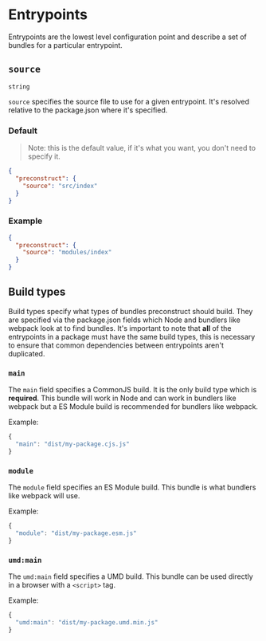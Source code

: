 # Entrypoints

Entrypoints are the lowest level configuration point and describe a set of bundles for a particular entrypoint.

## `source`

`string`

`source` specifies the source file to use for a given entrypoint. It's resolved relative to the package.json where it's specified.

### Default

> Note: this is the default value, if it's what you want, you don't need to specify it.

```json
{
  "preconstruct": {
    "source": "src/index"
  }
}
```

### Example

```json
{
  "preconstruct": {
    "source": "modules/index"
  }
}
```

## Build types

Build types specify what types of bundles preconstruct should build. They are specified via the package.json fields which Node and bundlers like webpack look at to find bundles. It's important to note that **all** of the entrypoints in a package must have the same build types, this is necessary to ensure that common dependencies between entrypoints aren't duplicated.

### `main`

The `main` field specifies a CommonJS build. It is the only build type which is **required**. This bundle will work in Node and can work in bundlers like webpack but a ES Module build is recommended for bundlers like webpack.

Example:

```jsx
{
  "main": "dist/my-package.cjs.js"
}
```

### `module`

The `module` field specifies an ES Module build. This bundle is what bundlers like webpack will use.

Example:

```jsx
{
  "module": "dist/my-package.esm.js"
}
```

### `umd:main`

The `umd:main` field specifies a UMD build. This bundle can be used directly in a browser with a `<script>` tag.

Example:

```jsx
{
  "umd:main": "dist/my-package.umd.min.js"
}
```

<!-- TODO: maybe talk about browser builds, not 100% sure though. -->

<!-- i'm explicitly not mentioning the react-native thing because i doubt it will stay in preconstruct  -->
